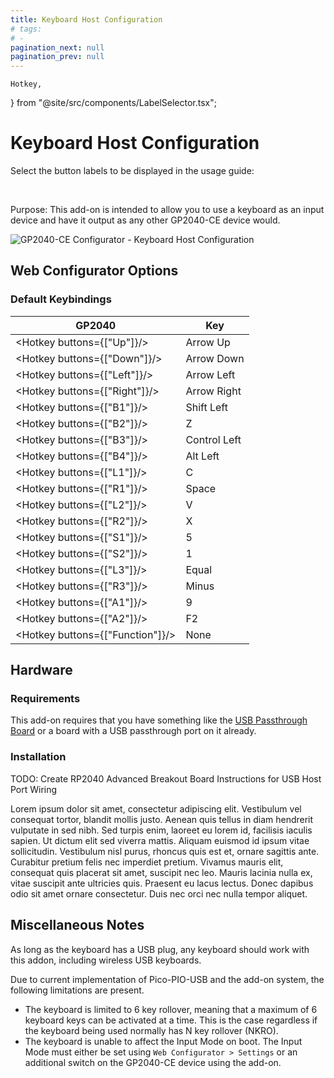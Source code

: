 ```yaml
---
title: Keyboard Host Configuration
# tags:
# -
pagination_next: null
pagination_prev: null
---
```


	Hotkey,
} from "@site/src/components/LabelSelector.tsx";

# Keyboard Host Configuration

Select the button labels to be displayed in the usage guide:

<InputLabelSelector />
<br />

Purpose: This add-on is intended to allow you to use a keyboard as an input device and have it output as any other GP2040-CE device would.

![GP2040-CE Configurator - Keyboard Host Configuration](../assets/images/gpc-add-ons-keyboard-host-configuration.png)

## Web Configurator Options

<PinOption />

### Default Keybindings

| GP2040                           | Key          |
| -------------------------------- | ------------ |
| <Hotkey buttons={["Up"]}/>       | Arrow Up     |
| <Hotkey buttons={["Down"]}/>     | Arrow Down   |
| <Hotkey buttons={["Left"]}/>     | Arrow Left   |
| <Hotkey buttons={["Right"]}/>    | Arrow Right  |
| <Hotkey buttons={["B1"]}/>       | Shift Left   |
| <Hotkey buttons={["B2"]}/>       | Z            |
| <Hotkey buttons={["B3"]}/>       | Control Left |
| <Hotkey buttons={["B4"]}/>       | Alt Left     |
| <Hotkey buttons={["L1"]}/>       | C            |
| <Hotkey buttons={["R1"]}/>       | Space        |
| <Hotkey buttons={["L2"]}/>       | V            |
| <Hotkey buttons={["R2"]}/>       | X            |
| <Hotkey buttons={["S1"]}/>       | 5            |
| <Hotkey buttons={["S2"]}/>       | 1            |
| <Hotkey buttons={["L3"]}/>       | Equal        |
| <Hotkey buttons={["R3"]}/>       | Minus        |
| <Hotkey buttons={["A1"]}/>       | 9            |
| <Hotkey buttons={["A2"]}/>       | F2           |
| <Hotkey buttons={["Function"]}/> | None         |

## Hardware

### Requirements

This add-on requires that you have something like the [USB Passthrough Board](https://github.com/OpenStickCommunity/Hardware/tree/main/USB%20Passthrough%20Board) or a board with a USB passthrough port on it already.

### Installation

<Tabs groupId="boards" defaultValue="Raspberry Pi Pico">
<TabItem value="Raspberry Pi Pico" label="Raspberry Pi Pico" default>

<ExampleWiringDiagram />

</TabItem>
<TabItem value="RP2040 Advanced Breakout Board" label="RP2040 Advanced Breakout Board" default>

TODO: Create RP2040 Advanced Breakout Board Instructions for USB Host Port Wiring

Lorem ipsum dolor sit amet, consectetur adipiscing elit. Vestibulum vel consequat tortor, blandit mollis justo. Aenean quis tellus in diam hendrerit vulputate in sed nibh. Sed turpis enim, laoreet eu lorem id, facilisis iaculis sapien. Ut dictum elit sed viverra mattis. Aliquam euismod id ipsum vitae sollicitudin. Vestibulum nisl purus, rhoncus quis est et, ornare sagittis ante. Curabitur pretium felis nec imperdiet pretium. Vivamus mauris elit, consequat quis placerat sit amet, suscipit nec leo. Mauris lacinia nulla ex, vitae suscipit ante ultricies quis. Praesent eu lacus lectus. Donec dapibus odio sit amet ornare consectetur. Duis nec orci nec nulla tempor aliquet.

</TabItem>
</Tabs>

## Miscellaneous Notes

As long as the keyboard has a USB plug, any keyboard should work with this addon, including wireless USB keyboards.

Due to current implementation of Pico-PIO-USB and the add-on system, the following limitations are present.

- The keyboard is limited to 6 key rollover, meaning that a maximum of 6 keyboard keys can be activated at a time. This is the case regardless if the keyboard being used normally has N key rollover (NKRO).
- The keyboard is unable to affect the Input Mode on boot. The Input Mode must either be set using `Web Configurator > Settings` or an additional switch on the GP2040-CE device using the add-on.
